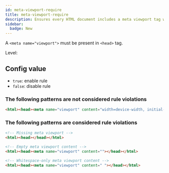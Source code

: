 ```yaml
---
id: meta-viewport-require
title: meta-viewport-require
description: Ensures every HTML document includes a meta viewport tag within the head element for proper responsive design.
sidebar:
  badge: New
---
```



A `<meta name="viewport">` must be present in `<head>` tag.

Level: <Badge text="Error" variant="danger" />

## Config value

- `true`: enable rule
- `false`: disable rule

### The following patterns are **not** considered rule violations

```html
<html><head><meta name="viewport" content="width=device-width, initial-scale=1"></head></html>
```

### The following patterns are considered rule violations

```html
<!-- Missing meta viewport -->
<html><head></head></html>

<!-- Empty meta viewport content -->
<html><head><meta name="viewport" content=""></head></html>

<!-- Whitespace-only meta viewport content -->
<html><head><meta name="viewport" content=" "></head></html>
```

